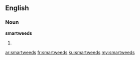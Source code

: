==English==

===Noun===
'''smartweeds'''

# {{plural of|smartweed}}

[[ar:smartweeds]]
[[fr:smartweeds]]
[[ku:smartweeds]]
[[my:smartweeds]]
